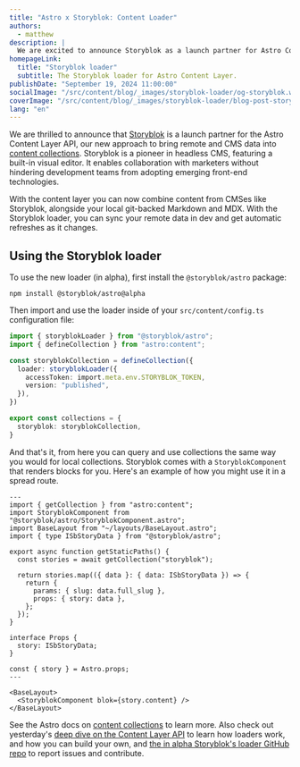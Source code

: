 ```yaml
---
title: "Astro x Storyblok: Content Loader"
authors:
  - matthew
description: |
  We are excited to announce Storyblok as a launch partner for Astro Content Layer.
homepageLink:
  title: "Storyblok loader"
  subtitle: The Storyblok loader for Astro Content Layer.
publishDate: "September 19, 2024 11:00:00"
socialImage: "/src/content/blog/_images/storyblok-loader/og-storyblok.webp"
coverImage: "/src/content/blog/_images/storyblok-loader/blog-post-storyblok.webp"
lang: "en"
---
```



We are thrilled to announce that [Storyblok](https://www.storyblok.com/) is a launch partner for the Astro Content Layer API, our new approach to bring remote and CMS data into [content collections](https://docs.astro.build/en/guides/content-collections/). Storyblok is a pioneer in headless CMS, featuring a built-in visual editor. It enables collaboration with marketers without hindering development teams from adopting emerging front-end technologies.

With the content layer you can now combine content from CMSes like Storyblok, alongside your local git-backed Markdown and MDX. With the Storyblok loader, you can sync your remote data in dev and get automatic refreshes as it changes.

## Using the Storyblok loader

To use the new loader (in alpha), first install the `@storyblok/astro` package:

```shell
npm install @storyblok/astro@alpha
```

Then import and use the loader inside of your `src/content/config.ts` configuration file:

```ts
import { storyblokLoader } from "@storyblok/astro";
import { defineCollection } from "astro:content";

const storyblokCollection = defineCollection({
  loader: storyblokLoader({
    accessToken: import.meta.env.STORYBLOK_TOKEN,
    version: "published",
  }),
})

export const collections = {
  storyblok: storyblokCollection,
}
```

And that's it, from here you can query and use collections the same way you would for local collections. Storyblok comes with a `StoryblokComponent` that renders blocks for you. Here's an example of how you might use it in a spread route.

```astro
---
import { getCollection } from "astro:content";
import StoryblokComponent from "@storyblok/astro/StoryblokComponent.astro";
import BaseLayout from "~/layouts/BaseLayout.astro";
import { type ISbStoryData } from "@storyblok/astro";

export async function getStaticPaths() {
  const stories = await getCollection("storyblok");

  return stories.map(({ data }: { data: ISbStoryData }) => {
    return {
      params: { slug: data.full_slug },
      props: { story: data },
    };
  });
}

interface Props {
  story: ISbStoryData;
}

const { story } = Astro.props;
---

<BaseLayout>
  <StoryblokComponent blok={story.content} />
</BaseLayout>
```

See the Astro docs on [content collections](https://docs.astro.build/en/guides/content-collections/) to learn more. Also check out yesterday's [deep dive on the Content Layer API](/blog/content-layer-deep-dive/) to learn how loaders work, and how you can build your own, and [the in alpha Storyblok's loader GitHub repo](https://github.com/storyblok/storyblok-astro) to report issues and contribute.
